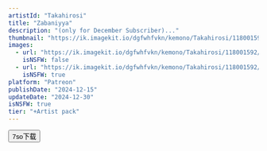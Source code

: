 ```yaml
---
artistId: "Takahirosi"
title: "Zabaniyya"
description: "(only for December Subscriber)..."
thumbnail: "https://ik.imagekit.io/dgfwhfvkn/kemono/Takahirosi/118001592/p31_2_ori_1_JL5zAIfhR.avif?updatedAt=1737623130973"
images:
  - url: "https://ik.imagekit.io/dgfwhfvkn/kemono/Takahirosi/118001592/p31_2_ori_1_JL5zAIfhR.avif?updatedAt=1737623130973"
    isNSFW: false
  - url: "https://ik.imagekit.io/dgfwhfvkn/kemono/Takahirosi/118001592/p31_2_ori_5x2_Jm855CWMd.avif?updatedAt=1737623131086"
    isNSFW: true
platform: "Patreon"
publishDate: "2024-12-15"
updateDate: "2024-12-30"
isNSFW: true
tier: "+Artist pack"
---
```



<Button
      isExternal
      isBlock
      variant="flat"
      color="foreground"
      as={Link}
      href="https://pan.7so.top/f/83XYHY/_2_ZABANIYYA.7z"
    >
      7so下载
    </Button>